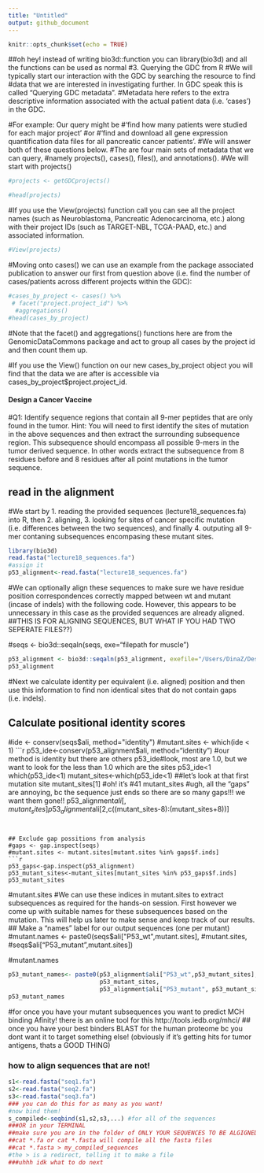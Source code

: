 ```yaml
---
title: "Untitled"
output: github_document
---
```


```r
knitr::opts_chunk$set(echo = TRUE)
```
##oh hey! instead of writing bio3d::function you can library(bio3d) and all the functions can be used as normal
#3. Querying the GDC from R
#We will typically start our interaction with the GDC by searching the resource to find 
#data that we are interested in investigating further. In GDC speak this is called “Querying GDC metadata”. 
#Metadata here refers to the extra descriptive information associated with the actual patient data (i.e. ‘cases’) in the GDC.

#For example: Our query might be 
#‘find how many patients were studied for each major project’ 
#or 
#‘find and download all gene expression quantification data files for all pancreatic cancer patients’. 
#We will answer both of these questions below.
#The are four main sets of metadata that we can query, 
#namely projects(), cases(), files(), and annotations(). 
#We will start with projects()

```r
#projects <- getGDCprojects()

#head(projects)
```
#If you use the View(projects) function call you can see all the project names (such as Neuroblastoma, Pancreatic Adenocarcinoma, etc.) along with their project IDs (such as TARGET-NBL, TCGA-PAAD, etc.) and associated information.

```r
#View(projects)
```

#Moving onto cases() we can use an example from the package associated publication to answer our first from question above (i.e. find the number of cases/patients across different projects within the GDC):
```r
#cases_by_project <- cases() %>%
 # facet("project.project_id") %>%
  #aggregations()
#head(cases_by_project)
```
#Note that the facet() and aggregations() functions here are from the GenomicDataCommons package and act to group all cases by the project id and then count them up.

#If you use the View() function on our new cases_by_project object you will find that the data we are after is accessible via cases_by_project$project.project_id.


#### Design a Cancer Vaccine

#Q1: Identify sequence regions that contain all 9-mer peptides that are only found in the tumor. Hint: You will need to first identify the sites of mutation in the above sequences and then extract the surrounding subsequence region. This subsequence should encompass all possible 9-mers in the tumor derived sequence. In other words extract the subsequence from 8 residues before and 8 residues after all point mutations in the tumor sequence.


## read in the alignment
#We start by 1. reading the provided sequences (lecture18_sequences.fa) into R, then 2. aligning, 3. looking for sites of cancer specific mutation (i.e. differences between the two sequences), and finally 4. outputing all 9-mer contaning subsequences encompasing these mutant sites.
```r
library(bio3d)
read.fasta("lecture18_sequences.fa")
#assign it
p53_alignment<-read.fasta("lecture18_sequences.fa")
```
#We can optionally align these sequences to make sure we have residue position correspondences correctly mapped between wt and mutant (incase of indels) with the following code. However, this appears to be unnecessary in this case as the provided sequences are already aligned.
##THIS IS FOR ALIGNING SEQUENCES, BUT WHAT IF YOU HAD TWO SEPERATE FILES??)

#seqs <- bio3d::seqaln(seqs, exe="filepath for muscle")
```r
p53_alignment <- bio3d::seqaln(p53_alignment, exefile="/Users/DinaZ/Desktop/UCSD_Documents/BioInformatics_resource_1_files/muscle3.8.31_i86darwin32")
p53_alignment
```
#Next we calculate identity per equivalent (i.e. aligned) position and then use this information to find non identical sites that do not contain gaps (i.e. indels).

## Calculate positional identity scores
#ide <- conserv(seqs$ali, method="identity")
#mutant.sites <- which(ide < 1) 
```r
p53_ide<-conserv(p53_alignment$ali, method="identity") #our method is identity but there are others
p53_ide#look, most are 1.0, but we want to look for the less than 1.0 which are the sites
p53_ide<1
which(p53_ide<1)
mutant_sites<-which(p53_ide<1) 
##let's look at that first mutation site
mutant_sites[1] #oh! it's #41
mutant_sites #ugh, all the "gaps" are annoying, bc the sequence just ends so there are so many gaps!!! we want them gone!!
p53_alignment$ali[,mutant_sites]
p53_alignment$ali[2,c((mutant_sites-8):(mutant_sites+8))]
```


## Exclude gap possitions from analysis
#gaps <- gap.inspect(seqs)
#mutant.sites <- mutant.sites[mutant.sites %in% gaps$f.inds]
```r
p53_gaps<-gap.inspect(p53_alignment)
p53_mutant_sites<-mutant_sites[mutant_sites %in% p53_gaps$f.inds]
p53_mutant_sites
```

#mutant.sites
#We can use these indices in mutant.sites to extract subsequences as required for the hands-on session. First however we come up with suitable names for these subsequences based on the mutation. This will help us later to make sense and keep track of our results.
## Make a "names" label for our output sequences (one per mutant)
#mutant.names <- paste0(seqs$ali["P53_wt",mutant.sites],
                       #mutant.sites,
                       #seqs$ali["P53_mutant",mutant.sites])

#mutant.names
```r
p53_mutant_names<- paste0(p53_alignment$ali["P53_wt",p53_mutant_sites],
                          p53_mutant_sites,
                          p53_alignment$ali["P53_mutant", p53_mutant_sites])
p53_mutant_names
```
#for once you have your mutant subsequences you want to predict MCH binding Afinity! there is an online tool for this
http://tools.iedb.org/mhci/ 
## once you have your best binders BLAST for the human proteome bc you dont want it to target something else! (obviously if it's getting hits for tumor antigens, thats a GOOD THING)

### how to align sequences that are not!
```r
s1<-read.fasta("seq1.fa")
s2<-read.fasta("seq2.fa")
s3<-read.fasta("seq3.fa")
### you can do this for as many as you want!
#now bind them!
s_compiled<-seqbind(s1,s2,s3,...) #for all of the sequences
###OR in your TERMINAL
##make sure you are in the folder of ONLY YOUR SEQUENCES TO BE ALGIGNED (ls)
##cat *.fa or cat *.fasta will compile all the fasta files
##cat *.fasta > my_compiled_sequences
#the > is a redirect, telling it to make a file
###uhhh idk what to do next
```

